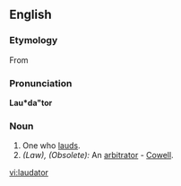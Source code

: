 ==English==

===Etymology===
From {{etyl|la}}

===Pronunciation===
'''Lau*da"tor'''

===Noun===
{{en-noun|laudators}}

#One who [[laud]]s.
#''(Law), (Obsolete):'' An [[arbitrator]] - [[Cowell]].

[[vi:laudator]]
